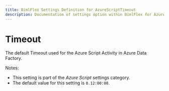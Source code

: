 ---
title: BimlFlex Settings Definition for AzureScriptTimeout
description: Documentation of settings option within BimlFlex for AzureScriptTimeout
---
<head>
  <meta name="varigenceProduct" content="BimlFlex"></meta>
  <meta name="varigenceArticleType" content="Reference"></meta>
</head>


# Timeout

The default Timeout used for the Azure Script Activity in Azure Data Factory.

Notes:

* This setting is part of the *Azure Script* settings category.
* The default value for this setting is `0.12:00:00`.
